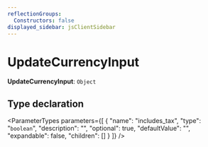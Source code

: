 ```yaml
---
reflectionGroups:
  Constructors: false
displayed_sidebar: jsClientSidebar
---
```



# UpdateCurrencyInput

 **UpdateCurrencyInput**: `Object`

## Type declaration

<ParameterTypes parameters={[
  {
    "name": "includes_tax",
    "type": "`boolean`",
    "description": "",
    "optional": true,
    "defaultValue": "",
    "expandable": false,
    "children": []
  }
]} />
